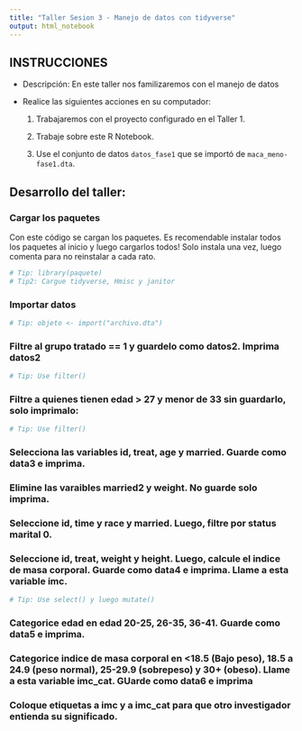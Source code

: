 ```yaml
---
title: "Taller Sesion 3 - Manejo de datos con tidyverse"
output: html_notebook
---
```


## INSTRUCCIONES

-   Descripción: En este taller nos familizaremos con el manejo de datos

-   Realice las siguientes acciones en su computador:

    1)  Trabajaremos con el proyecto configurado en el Taller 1.

    2)  Trabaje sobre este R Notebook.

    3)  Use el conjunto de datos  `datos_fase1` que se importó de `maca_meno-fase1.dta`.
    

## Desarrollo del taller:

### Cargar los paquetes

Con este código se cargan los paquetes. Es recomendable instalar todos los paquetes al inicio y luego cargarlos todos! Solo instala una vez, luego comenta para no reinstalar a cada rato.

```r
# Tip: library(paquete)
# Tip2: Cargue tidyverse, Hmisc y janitor

```

### Importar datos

```r
# Tip: objeto <- import("archivo.dta")

```

### Filtre al grupo tratado == 1 y guardelo como datos2. Imprima datos2

```r
# Tip: Use filter()

```

### Filtre a quienes tienen edad > 27 y menor de 33 sin guardarlo, solo imprimalo:

```r
# Tip: Use filter()

```

### Selecciona las variables id, treat, age y married. Guarde como data3 e imprima.



### Elimine las varaibles married2 y weight. No guarde solo imprima.



### Seleccione id, time y race y married. Luego, filtre por status marital 0.



### Seleccione id, treat, weight y height. Luego, calcule el indice de masa corporal. Guarde como data4 e imprima. Llame a esta variable imc.

```r
# Tip: Use select() y luego mutate()

```

### Categorice edad en edad 20-25, 26-35, 36-41. Guarde como data5 e imprima.



### Categorice indice de masa corporal en <18.5 (Bajo peso), 18.5 a 24.9 (peso normal), 25-29.9 (sobrepeso) y 30+ (obeso). Llame a esta variable imc_cat. GUarde como data6 e imprima



### Coloque etiquetas a imc y a imc_cat para que otro investigador entienda su significado.


